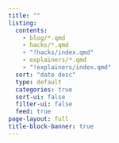 ```yaml
---
title: ""
listing:
  contents: 
    - blog/*.qmd
    - hacks/*.qmd
    - "!hacks/index.qmd"
    - explainers/*.qmd
    - "!explainers/index.qmd"
  sort: "date desc"
  type: default
  categories: true
  sort-ui: false
  filter-ui: false
  feed: true
page-layout: full
title-block-banner: true
---
```

